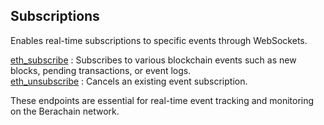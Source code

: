 
<Meta title="Berachain subscriptions info | dRPC" />

## Subscriptions

Enables real-time subscriptions to specific events through WebSockets.

[eth_subscribe](/berachain-api/subscriptions/eth_subscribe) : Subscribes to various blockchain events such as new blocks, pending transactions, or event logs. \
[eth_unsubscribe](/berachain-api/subscriptions/eth_unsubscribe) : Cancels an existing event subscription.

These endpoints are essential for real-time event tracking and monitoring on the Berachain network.

<Space h={16} />
<GetStarted />
